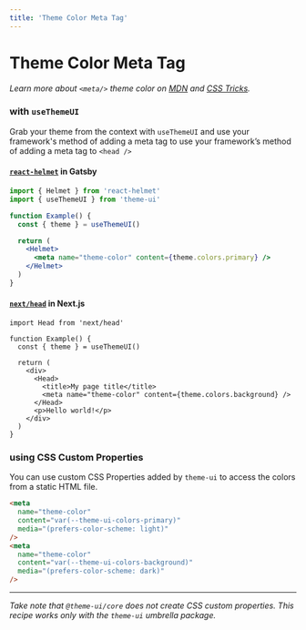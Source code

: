 ```yaml
---
title: 'Theme Color Meta Tag'
---
```


# Theme Color Meta Tag

_Learn more about `<meta/>` theme color on
[MDN](https://developer.mozilla.org/en-US/docs/Web/HTML/Element/meta/name/theme-color)
and [CSS Tricks](https://css-tricks.com/meta-theme-color-and-trickery/)._

### with `useThemeUI`

Grab your theme from the context with `useThemeUI` and use your framework's
method of adding a meta tag to use your framework’s method of adding a meta tag
to `<head />`

#### **[`react-helmet`](https://github.com/nfl/react-helmet) in Gatsby**

```jsx
import { Helmet } from 'react-helmet'
import { useThemeUI } from 'theme-ui'

function Example() {
  const { theme } = useThemeUI()

  return (
    <Helmet>
      <meta name="theme-color" content={theme.colors.primary} />
    </Helmet>
  )
}
```

#### **[`next/head`](https://nextjs.org/docs/api-reference/next/head) in Next.js**

```tsx
import Head from 'next/head'

function Example() {
  const { theme } = useThemeUI()

  return (
    <div>
      <Head>
        <title>My page title</title>
        <meta name="theme-color" content={theme.colors.background} />
      </Head>
      <p>Hello world!</p>
    </div>
  )
}
```

### using CSS Custom Properties

You can use custom CSS Properties added by `theme-ui` to access the colors from
a static HTML file.

```html
<meta
  name="theme-color"
  content="var(--theme-ui-colors-primary)"
  media="(prefers-color-scheme: light)"
/>
<meta
  name="theme-color"
  content="var(--theme-ui-colors-background)"
  media="(prefers-color-scheme: dark)"
/>
```

---

_Take note that `@theme-ui/core` does not create CSS custom properties. This
recipe works only with the `theme-ui` umbrella package._
